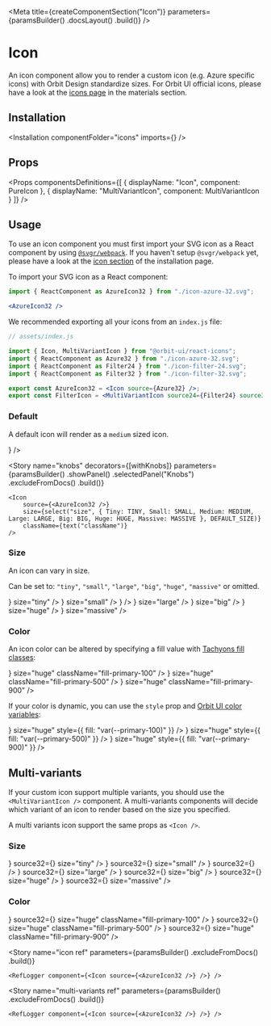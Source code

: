 
<Meta
    title={createComponentSection("Icon")}
    parameters={paramsBuilder()
        .docsLayout(<ReactComponentsLayout sourcePath="/packages/react-components/components/icons/src" />)
        .build()}
/>

# Icon

An icon component allow you to render a custom icon (e.g. Azure specific icons) with Orbit Design standardize sizes. For Orbit UI official icons, please have a look at the [icons page](?path=/docs/materials-icons--page#gallery) in the materials section.

## Installation

<Installation componentFolder="icons" imports={<Imports />} />

## Props

<Props
    componentsDefinitions={[
        { displayName: "Icon", component: PureIcon },
        { displayName: "MultiVariantIcon", component: MultiVariantIcon }
    ]}
/>

## Usage

To use an icon component you must first import your SVG icon as a React component by using [`@svgr/webpack`](https://react-svgr.com/docs/getting-started/). If you haven't setup `@svgr/webpack` yet, please have a look at the [icon section](http://localhost:2742/?path=/docs/getting-started-installation--page#icons) of the installation page.

To import your SVG icon as a React component:

```jsx dark
import { ReactComponent as AzureIcon32 } from "./icon-azure-32.svg";

<AzureIcon32 />
```

We recommended exporting all your icons from an `index.js` file:

```jsx dark
// assets/index.js

import { Icon, MultiVariantIcon } from "@orbit-ui/react-icons";
import { ReactComponent as Azure32 } from "./icon-azure-32.svg";
import { ReactComponent as Filter24 } from "./icon-filter-24.svg";
import { ReactComponent as Filter32 } from "./icon-filter-32.svg";

export const AzureIcon32 = <Icon source={Azure32} />;
export const FilterIcon = <MultiVariantIcon source24={Filter24} source32={Filter32} />;
```

### Default

A default icon will render as a `medium` sized icon.

<Preview>
    <Story name="default">
        <CheckeredBackground>
            <Icon source={<AzureIcon32 />} />
        </CheckeredBackground>
    </Story>
</Preview>

<Story
    name="knobs"
    decorators={[withKnobs]}
    parameters={paramsBuilder()
        .showPanel()
        .selectedPanel("Knobs")
        .excludeFromDocs()
        .build()}
>
    <Icon
        source={<AzureIcon32 />}
        size={select("size", { Tiny: TINY, Small: SMALL, Medium: MEDIUM, Large: LARGE, Big: BIG, Huge: HUGE, Massive: MASSIVE }, DEFAULT_SIZE)}
        className={text("className")}
    />
</Story>

### Size

An icon can vary in size.

Can be set to: `"tiny"`, `"small"`, `"large"`, `"big"`, `"huge"`, `"massive"` or omitted.

<Preview>
    <Story name="size">
        <CheckeredBackground>
            <div className="flex items-end items-space-between">
                <Icon source={<AzureIcon32 />} size="tiny" />
                <Icon source={<AzureIcon32 />} size="small" />
                <Icon source={<AzureIcon32 />} />
                <Icon source={<AzureIcon32 />} size="large" />
                <Icon source={<AzureIcon32 />} size="big" />
                <Icon source={<AzureIcon32 />} size="huge" />
                <Icon source={<AzureIcon32 />} size="massive" />
            </div>
        </CheckeredBackground>
    </Story>
</Preview>

### Color

An icon color can be altered by specifying a fill value with [Tachyons fill classes](?path=/docs/materials-colors--page#tachyons):

<Preview>
    <Story name="color">
        <CheckeredBackground>
            <div className="flex items-end items-space-between">
                <Icon source={<AzureIcon32 />} size="huge" className="fill-primary-100" />
                <Icon source={<AzureIcon32 />} size="huge" className="fill-primary-500" />
                <Icon source={<AzureIcon32 />} size="huge" className="fill-primary-900" />
            </div>
        </CheckeredBackground>
    </Story>
</Preview>

If your color is dynamic, you can use the `style` prop and [Orbit UI color variables](?path=/docs/getting-started-foundation--page#colors):

<Preview>
    <Story name="dynamic-color">
        <CheckeredBackground>
            <div className="flex items-end items-space-between">
                <Icon source={<AzureIcon32 />} size="huge" style={{ fill: "var(--primary-100)" }} />
                <Icon source={<AzureIcon32 />} size="huge" style={{ fill: "var(--primary-500)" }} />
                <Icon source={<AzureIcon32 />} size="huge" style={{ fill: "var(--primary-900)" }} />
            </div>
        </CheckeredBackground>
    </Story>
</Preview>

## Multi-variants

If your custom icon support multiple variants, you should use the `<MultiVariantIcon />` component. A multi-variants components will decide which variant of an icon to render based on the size you specified.

A multi variants icon support the same props as `<Icon />`.

### Size

<Preview>
    <Story name="multi-variants size">
        <CheckeredBackground>
            <div className="flex items-end items-space-between">
                <MultiVariantIcon source24={<FilterIcon24 />} source32={<FilterIcon32 />} size="tiny" />
                <MultiVariantIcon source24={<FilterIcon24 />} source32={<FilterIcon32 />} size="small" />
                <MultiVariantIcon source24={<FilterIcon24 />} source32={<FilterIcon32 />} />
                <MultiVariantIcon source24={<FilterIcon24 />} source32={<FilterIcon32 />} size="large" />
                <MultiVariantIcon source24={<FilterIcon24 />} source32={<FilterIcon32 />} size="big" />
                <MultiVariantIcon source24={<FilterIcon24 />} source32={<FilterIcon32 />} size="huge" />
                <MultiVariantIcon source24={<FilterIcon24 />} source32={<FilterIcon32 />} size="massive" />
            </div>
        </CheckeredBackground>
    </Story>
</Preview>

### Color

<Preview>
    <Story name="multi-variants color">
        <CheckeredBackground>
            <div className="flex items-end items-space-between">
                <MultiVariantIcon source24={<FilterIcon24 />} source32={<FilterIcon32 />} size="huge" className="fill-primary-100" />
                <MultiVariantIcon source24={<FilterIcon24 />} source32={<FilterIcon32 />} size="huge" className="fill-primary-500" />
                <MultiVariantIcon source24={<FilterIcon24 />} source32={<FilterIcon32 />} size="huge" className="fill-primary-900" />
            </div>
        </CheckeredBackground>
    </Story>
</Preview>

<Story
    name="icon ref"
    parameters={paramsBuilder()
        .excludeFromDocs()
        .build()}
>
    <RefLogger component={<Icon source={<AzureIcon32 />} />} />
</Story>

<Story
    name="multi-variants ref"
    parameters={paramsBuilder()
        .excludeFromDocs()
        .build()}
>
    <RefLogger component={<Icon source={<AzureIcon32 />} />} />
</Story>
